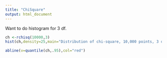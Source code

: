 ```yaml
---
title: "ChiSquare"
output: html_document
---
```


Want to do histogram for 3 df.
```r
ch <-rchisq(10000,3)
hist(ch,density=25,main="Distribution of chi-square, 10,000 points, 3 d. f.",xlab="Chi Square",cex.main=.9,cex.lab=.9)
```
```r
abline(v=quantile(ch,.95),col="red")
```

